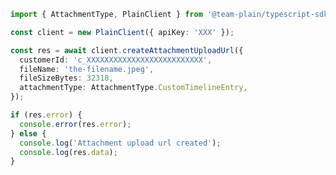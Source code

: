 ```ts /c_XXXXXXXXXXXXXXXXXXXXXXXXXX/
import { AttachmentType, PlainClient } from '@team-plain/typescript-sdk';

const client = new PlainClient({ apiKey: 'XXX' });

const res = await client.createAttachmentUploadUrl({
  customerId: 'c_XXXXXXXXXXXXXXXXXXXXXXXXXX',
  fileName: 'the-filename.jpeg',
  fileSizeBytes: 32318,
  attachmentType: AttachmentType.CustomTimelineEntry,
});

if (res.error) {
  console.error(res.error);
} else {
  console.log('Attachment upload url created');
  console.log(res.data);
}
```

